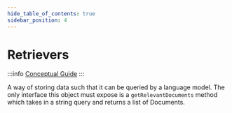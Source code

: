 ```yaml
---
hide_table_of_contents: true
sidebar_position: 4
---
```



# Retrievers

:::info
[Conceptual Guide](https://docs.langchain.com/docs/components/indexing/retriever)
:::

A way of storing data such that it can be queried by a language model. The only interface this object must expose is a `getRelevantDocuments` method which takes in a string query and returns a list of Documents.

<DocCardList />
